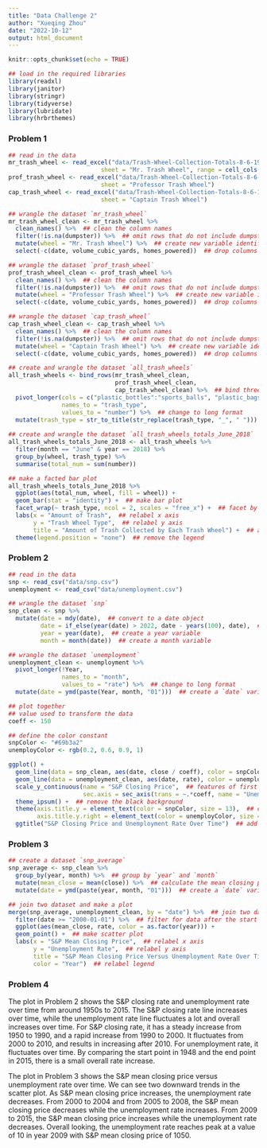 ```yaml
---
title: "Data Challenge 2"
author: "Xueqing Zhou"
date: "2022-10-12"
output: html_document
---
```


```r
knitr::opts_chunk$set(echo = TRUE)
```

```r
## load in the required libraries
library(readxl)
library(janitor)
library(stringr)
library(tidyverse)
library(lubridate)
library(hrbrthemes)
```


### **Problem 1**

```r
## read in the data
mr_trash_wheel <- read_excel("data/Trash-Wheel-Collection-Totals-8-6-19.xlsx",
                          sheet = "Mr. Trash Wheel", range = cell_cols("A:N"))
prof_trash_wheel <- read_excel("data/Trash-Wheel-Collection-Totals-8-6-19.xlsx",
                          sheet = "Professor Trash Wheel")
cap_trash_wheel <- read_excel("data/Trash-Wheel-Collection-Totals-8-6-19.xlsx",
                          sheet = "Captain Trash Wheel")

## wrangle the dataset `mr_trash_wheel`
mr_trash_wheel_clean <- mr_trash_wheel %>%
  clean_names() %>%  ## clean the column names
  filter(!is.na(dumpster)) %>%  ## omit rows that do not include dumpster-specific data
  mutate(wheel = "Mr. Trash Wheel") %>%  ## create new variable identifying data origin
  select(-c(date, volume_cubic_yards, homes_powered))  ## drop columns that are not needed

## wrangle the dataset `prof_trash_wheel`
prof_trash_wheel_clean <- prof_trash_wheel %>%
  clean_names() %>%  ## clean the column names
  filter(!is.na(dumpster)) %>%  ## omit rows that do not include dumpster-specific data
  mutate(wheel = "Professor Trash Wheel") %>%  ## create new variable identifying data origin
  select(-c(date, volume_cubic_yards, homes_powered))  ## drop columns that are not needed

## wrangle the dataset `cap_trash_wheel`
cap_trash_wheel_clean <- cap_trash_wheel %>%
  clean_names() %>%  ## clean the column names
  filter(!is.na(dumpster)) %>%  ## omit rows that do not include dumpster-specific data
  mutate(wheel = "Captain Trash Wheel") %>%  ## create new variable identifying data origin
  select(-c(date, volume_cubic_yards, homes_powered))  ## drop columns that are not needed

## create and wrangle the dataset `all_trash_wheels`
all_trash_wheels <- bind_rows(mr_trash_wheel_clean, 
                              prof_trash_wheel_clean, 
                              cap_trash_wheel_clean) %>%  ## bind three dataframes together
  pivot_longer(cols = c("plastic_bottles":"sports_balls", "plastic_bags"),
               names_to = "trash_type",
               values_to = "number") %>%  ## change to long format
  mutate(trash_type = str_to_title(str_replace(trash_type, "_", " ")))  ## format `trash_type`
  
## create and wrangle the dataset `all_trash_wheels_totals_June_2018`
all_trash_wheels_totals_June_2018 <- all_trash_wheels %>%
  filter(month == "June" & year == 2018) %>%
  group_by(wheel, trash_type) %>%
  summarise(total_num = sum(number))

## make a facted bar plot
all_trash_wheels_totals_June_2018 %>%
  ggplot(aes(total_num, wheel, fill = wheel)) +
  geom_bar(stat = "identity") +  ## make bar plot
  facet_wrap(~ trash_type, ncol = 2, scales = "free_x") +  ## facet by `trash_type`
  labs(x = "Amount of Trash",  ## relabel x axis
       y = "Trash Wheel Type",  ## relabel y axis
       title = "Amount of Trash Collected by Each Trash Wheel") +  ## add a title
  theme(legend.position = "none")  ## remove the legend
```


### **Problem 2**

```r
## read in the data
snp <- read_csv("data/snp.csv")
unemployment <- read_csv("data/unemployment.csv")

## wrangle the dataset `snp`
snp_clean <- snp %>%
  mutate(date = mdy(date),  ## convert to a date object
         date = if_else(year(date) > 2022, date - years(100), date),  ## correct the year problem
         year = year(date),  ## create a year variable
         month = month(date))  ## create a month variable

## wrangle the dataset `unemployment`
unemployment_clean <- unemployment %>%
  pivot_longer(!Year,
               names_to = "month",
               values_to = "rate") %>%  ## change to long format
  mutate(date = ymd(paste(Year, month, "01")))  ## create a `date` variable

## plot together
## value used to transform the data
coeff <- 150 

## define the color constant
snpColor <- "#69b3a2"
unemployColor <- rgb(0.2, 0.6, 0.9, 1)

ggplot() +
  geom_line(data = snp_clean, aes(date, close / coeff), color = snpColor) +  ## divide by `coeff` to get the same range
  geom_line(data = unemployment_clean, aes(date, rate), color = unemployColor) +  ## make line plot
  scale_y_continuous(name = "S&P Closing Price",  ## features of first axis
                     sec.axis = sec_axis(trans = ~.*coeff, name = "Unemployment Rate")) +  ## features of second axis
  theme_ipsum() +  ## remove the black background
  theme(axis.title.y = element_text(color = snpColor, size = 13),  ## customize the first y axis
        axis.title.y.right = element_text(color = unemployColor, size = 13)) +  ## customize the second y axis
  ggtitle("S&P Closing Price and Unemployment Rate Over Time")  ## add a title
```     
         

### **Problem 3**

```r
## create a dataset `snp_average`
snp_average <- snp_clean %>%
  group_by(year, month) %>%  ## group by `year` and `month`
  mutate(mean_close = mean(close)) %>%  ## calculate the mean closing price
  mutate(date = ymd(paste(year, month, "01")))  ## create a `date` variable

## join two dataset and make a plot
merge(snp_average, unemployment_clean, by = "date") %>%  ## join two dataset together
  filter(date >= "2000-01-01") %>%  ## filter for data after the start of 2000
  ggplot(aes(mean_close, rate, color = as.factor(year))) +
  geom_point() +  ## make scatter plot
  labs(x = "S&P Mean Closing Price",  ## relabel x axis
       y = "Unemployment Rate",  ## relabel y axis
       title = "S&P Mean Closing Price Versus Unemployment Rate Over Time ",  ## add a title
       color = "Year")  ## relabel legend
```


### **Problem 4**

The plot in Problem 2 shows the S&P closing rate and unemployment rate over time from around 1950s to 2015. The S&P closing rate line increases over time, while the unemployment rate line fluctuates a lot and overall increases over time. For S&P closing rate, it has a steady increase from 1950 to 1990, and a rapid increase from 1990 to 2000. It fluctuates from 2000 to 2010, and results in increasing after 2010. For unemployment rate, it fluctuates over time. By comparing the start point in 1948 and the end point in 2015, there is a small overall rate increase.    

The plot in Problem 3 shows the S&P mean closing price versus unemployment rate over time. We can see two downward trends in the scatter plot. As S&P mean closing price increases, the unemployment rate decreases. From 2000 to 2004 and from 2005 to 2008, the S&P mean closing price decreases while the unemployment rate increases. From 2009 to 2015, the S&P mean closing price increases while the unemployment rate decreases. Overall looking, the unemployment rate reaches peak at a value of 10 in 
year 2009 with S&P mean closing price of 1050.

